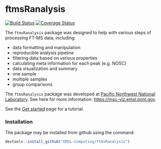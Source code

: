 # ftmsRanalysis
[![Build Status](https://travis-ci.org/amwhite/ftmsRanalysis.svg?branch=master)](https://travis-ci.org/amwhite/ftmsRanalysis)
[![Coverage Status](https://codecov.io/github/amwhite/ftmsRanalysis/coverage.svg?branch=master)](https://codecov.io/github/amwhite/ftmsRanalysis?branch=master)

The `ftmsRanalysis` package was designed to help with various steps of processing FT-MS data, including:

* data formatting and manipulation
* reproducible analysis pipeline
* filtering data based on various properties
* calculating meta information for each peak (e.g. NOSC)
* data visualization and summary
* one sample
* multiple samples
* group comparisons

The `ftmsRanalysis` package was developed at [Pacific Northwest National Laboratory](http://www.pnnl.gov){target="_blank"}. See here for more information: [https://msc-viz.emsl.pnnl.gov](https://msc-viz.emsl.pnnl.gov){target="_blank"}. 

See the [Get started](articles/ftmsRanalysis.html) page for a tutorial.

### Installation

The package may be installed from github using the command:

```r
devtools::install_github("EMSL-Computing/ftmsRanalysis")
```
